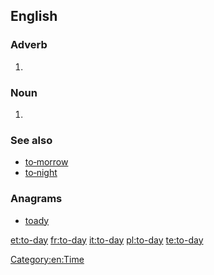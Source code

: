 ==English==

===Adverb===
{{en-adv|-|head=[[to]][[‐]][[day]]}}

# {{archaic spelling of|today}}

===Noun===
{{en-noun|head=[[to]][[‐]][[day]]}}

# {{archaic spelling of|today}}

===See also===
* [[to‐morrow]]
* [[to‐night]]

===Anagrams===
* [[toady#English|toady]]

[[Category:en:Time]]

[[et:to-day]]
[[fr:to-day]]
[[it:to-day]]
[[pl:to-day]]
[[te:to-day]]